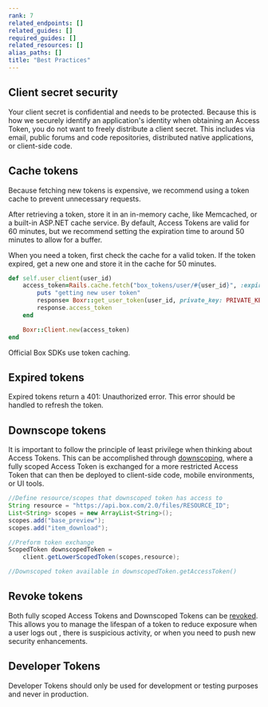 ```yaml
---
rank: 7
related_endpoints: []
related_guides: []
required_guides: []
related_resources: []
alias_paths: []
title: "Best Practices"
---
```

## Client secret security

Your client secret is confidential and needs to be protected. Because this is
how we securely identify an application's identity when obtaining an
Access Token, you do not want to freely distribute a client secret. This
includes via email, public forums and code repositories, distributed native
applications, or client-side code.

## Cache tokens

Because fetching new tokens is expensive, we recommend using a token cache
to prevent unnecessary requests.

After retrieving a token, store it in an in-memory cache, like Memcached, or a
built-in ASP.NET cache service. By default, Access Tokens are valid for 60
minutes, but we recommend setting the expiration time to around 50 minutes to
allow for a buffer.

When you need a token, first check the cache for a valid token. If the token
expired, get a new one and store it in the cache for 50 minutes.

```ruby
def self.user_client(user_id)
    access_token=Rails.cache.fetch("box_tokens/user/#{user_id}", :expires_in => 50.minutes) do
        puts "getting new user token"
        response= Boxr::get_user_token(user_id, private_key: PRIVATE_KEY, private_key_password: ENV['JWT_PRIVATE_KEY_PASSWORD'])
        response.access_token
    end

    Boxr::Client.new(access_token)
end
```

<Message tip>
  Official Box SDKs use token caching.
</Message>

## Expired tokens

Expired tokens return a 401: Unauthorized error. This error should be handled
to refresh the token.

## Downscope tokens

It is important to follow the principle of least privilege when thinking about
Access Tokens. This can be accomplished through [downscoping][downscope], where
a fully scoped Access Token is exchanged for a more restricted Access Token that
can then be deployed to client-side code, mobile environments, or UI tools.

```java
//Define resource/scopes that downscoped token has access to
String resource = "https://api.box.com/2.0/files/RESOURCE_ID";
List<String> scopes = new ArrayList<String>();
scopes.add("base_preview");
scopes.add("item_download");

//Preform token exchange
ScopedToken downscopedToken =
    client.getLowerScopedToken(scopes,resource);

//Downscoped token available in downscopedToken.getAccessToken()
```

## Revoke tokens

Both fully scoped Access Tokens and Downscoped Tokens can be [revoked][revoke].
This allows you to manage the lifespan of a token to reduce exposure when a user
logs out , there is suspicious activity, or when you need to push new security
enhancements.

## Developer Tokens

Developer Tokens should only be used for development or testing purposes and
never in production.

[downscope]: g://authentication/tokens/downscope
[revoke]: g://authentication/tokens/revoke
